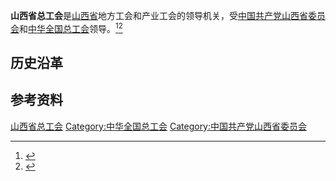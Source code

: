 {{coord|37.87836|112.56160|display=title}}
{{Infobox PRCG
|机构名称 = 山西省总工会
|color    = #014099
|标志1    =
|届数     =
|任期始   = 
|任期终   =
|职位1    = 主席
|人员1    = [[王纯_(1963年)|王纯]]
|职位2    = 副主席
|人员2    =
|人数2    = 
|职位3    =
|人员3    =
|组织法规 =
|上级机构 = [[中华全国总工会|中华全国总工会]]
|机构类型 = [[人民团体|人民团体]]
|行政级别 = 正地厅级
|中共上级 = [[中国共产党山西省委员会|中国共产党山西省委员会]]
|中共本级 = 中国共产党山西省总工会党组
|场所1    = 
|地址1    = 
|邮编1    = 
|电话1    =
|时期1    =
|机构1    =
|官网1    = 
}}
'''山西省总工会'''是[[山西省|山西省]]地方工会和产业工会的领导机关，受[[中国共产党山西省委员会|中国共产党山西省委员会]]和[[中华全国总工会|中华全国总工会]]领导。<ref>{{Cite book|title=中国现代社团辞典|author=章绍嗣主编|publisher=湖北人民出版社|year=1994|isbn=|location=武汉|pages=}}</ref><ref>{{Cite book|title=中国抗日战争大辞典|author=刘建业主编; 李良志, 陈之中副主编|publisher=北京燕山出版社|year=1997|isbn=|location=北京|pages=}}</ref>

== 历史沿革 ==

== 参考资料 ==
{{reflist}}

{{中华人民共和国各省级行政区|总工会}}

[[Category:山西省总工会|]]
[[Category:中华全国总工会|Category:中华全国总工会]]
[[Category:中国共产党山西省委员会|Category:中国共产党山西省委员会]]